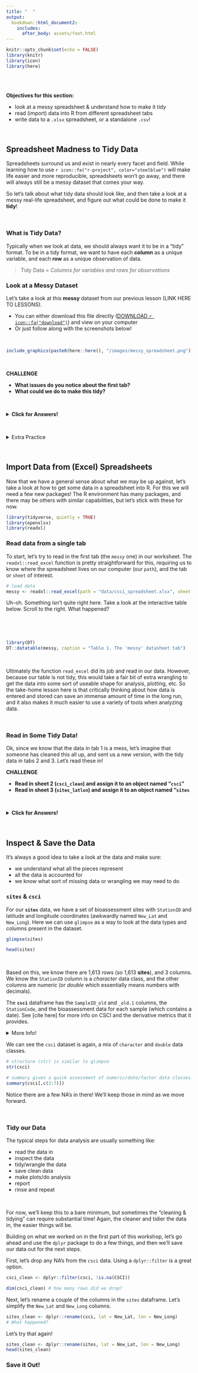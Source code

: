 ```yaml
---
title: "  "
output: 
  bookdown::html_document2:
    includes:
      after_body: assets/foot.html
---
```


```r

knitr::opts_chunk$set(echo = FALSE)
library(knitr)
library(icon)
library(here)

```

<br>
<br>

:::obj

 **Objectives for this section:**
 
 - look at a messy spreadsheet & understand how to make it tidy
 - read (import) data into R from different spreadsheet tabs
 - write data to a `.xlsx` spreadsheet, or a standalone `.csv`!
 
:::

<br>

## Spreadsheet Madness to Tidy Data

Spreadsheets surround us and exist in nearly every facet and field. While learning how to use `r icon::fa("r-project", color="steelblue")` will make life easier and more reproducible, spreadsheets won't go away, and there will always still be a messy dataset that comes your way.

So let's talk about what tidy data should look like, and then take a look at a messy real-life spreadsheet, and figure out what could be done to make it **tidy**!  

<br>

### **What is Tidy Data?**

Typically when we look at data, we should always want it to be in a "tidy" format. To be in a tidy format, we want to have each **column** as a unique variable, and each **row** as a unique observation of data. 

> Tidy Data = *Columns for variables and rows for observations*


### **Look at a Messy Dataset**

Let's take a look at this **messy** dataset from our previous lesson (LINK HERE TO LESSONS). 

 - You can either download this file directly ([DOWNLOAD `r icon::fa("download")`](https://github.com/ucd-cws/CABW2020_R_training/raw/main/data/csci_spreadsheet.xlsx)) and view on your computer
 - Or just follow along with the screenshots below!

<br>

```r

include_graphics(paste0(here::here(), "/images/messy_spreadsheet.png"))

```

 
 <br>

:::challenge

**CHALLENGE**  

 - **What issues do you notice about the first tab?**
 - **What could we do to make this tidy?**

:::

<br>

<details>
  <summary class="challenge-ans-title">**Click for Answers!**</summary>
  <div class="challenge-ans-body">
 - Multiple tables on one sheet
 - Figure embedded in the same sheet
 - Tables start on different rows
 - Table on far left doesn't have column headers so no idea what the data may be
 - Mixed data (see last column in middle table)
 - Dates could be easily switched if order unknown
  </div>
</details> 

<br>

<details><summary class="extra-practice-title">Extra Practice</summary>
  <div class="extra-practice-body">
*If you are interested in an excellent lesson on how to improve your spreadsheet skills, checkout the excellent lesson via [Data Carpentry: Data Organization in Spreadsheets for Ecologists](https://datacarpentry.org/spreadsheet-ecology-lesson/). This lesson should be read by anyone and everyone who uses spreadsheets (which is everyone), so go take a look!*
  </div>
</details

<br>
<br>

## Import Data from (Excel) Spreadsheets

Now that we have a general sense about what we may be up against, let's take a look at how to get some data in a spreadsheet into R. For this we will need a few new packages! The R environment has many packages, and there may be others with similar capabilities, but let's stick with these for now.

```r

library(tidyverse, quietly = TRUE)
library(openxlsx)
library(readxl)

```

### **Read data from a single tab**

To start, let's try to read in the first tab (the *`messy`* one) in our worksheet. The `readxl::read_excel` function is pretty straightforward for this, requiring us to know where the spreadsheet lives on our computer (our `path`), and the tab or `sheet` of interest.

```r

# load data
messy <- readxl::read_excel(path = "data/csci_spreadsheet.xlsx", sheet = 1)

```

Uh-oh. Something isn't quite right here. Take a look at the interactive table below. Scroll to the right. What happened?

<br>

<br>

```r

library(DT)
DT::datatable(messy, caption = "Table 1. The 'messy' datasheet tab")

```

<br>

Ultimately the function `read_excel` did its job and read in our data. However, because our table is not tidy, this would take a fair bit of extra wrangling to get the data into some sort of useable shape for analysis, plotting, etc.
So the take-home lesson here is that critically thinking about how data is entered and stored can save an immense amount of time in the long run, and it also makes it much easier to use a variety of tools when analyzing data. 

<br>

### **Read in Some Tidy Data!**

Ok, since we know that the data in tab 1 is a mess, let's imagine that someone has cleaned this all up, and sent us a new version, with the tidy data in tabs 2 and 3. Let's read these in!

:::challenge

**CHALLENGE**  

 - **Read in sheet 2 (`csci_clean`) and assign it to an object named "`csci`"**
 - **Read in sheet 3 (`sites_latlon`) and assign it to an object named "`sites`**

:::


<br>

<details>
  <summary class="challenge-ans-title">**Click for Answers!**</summary>

  <div class="challenge-ans-body">
  
  The only parts we need to change from the code above, are the sheet numbers, and the name of the objects.
  
  </div>
  
  <br>
  
```r

csci <- readxl::read_excel(path = "data/csci_spreadsheet.xlsx", sheet = 2)
sites <- readxl::read_excel(path = "data/csci_spreadsheet.xlsx", sheet = 3)
```
  
</details> 


<br>  


## Inspect & Save the Data

It's always a good idea to take a look at the data and make sure:

 - we understand what all the pieces represent
 - all the data is accounted for
 - we know what sort of missing data or wrangling we may need to do

### **`sites` & `csci`**
 
For our **`sites`** data, we have a set of bioassessment sites with `StationID` and latitude and longitude coordinates (awkwardly named `New_Lat` and `New_Long`). Here we can use `glimpse` as a way to look at the data types and columns present in the dataset.

```r

glimpse(sites)

head(sites)

```

<br>

Based on this, we know there are 1,613 rows (so 1,613 **sites**), and 3 columns. We know the `StationID` column is a *character* data class, and the other columns are numeric (or *double* which essentially means numbers with decimals).

The **`csci`** dataframe has the `SampleID_old` and `_old.1` columns, the `StationCode`, and the bioassessment data for each sample (which contains a date). See [cite here] for more info on CSCI and the derivative metrics that it provides. 

<details><summary class="extra-practice-title">More Info!</summary>
  <div class="extra-practice-body">
*There's an R package built for working with bioassessment data, and for calculating the CSCI. Definitely worth checking out. See here... and here... for more info.*
  </div>
</details

<br>

We can see the `csci` dataset is again, a mix of `character` and `double` data classes.

```r

# structure (str) is similar to glimpse
str(csci)

# summary gives a quick assessment of numeric/date/factor data classes.
summary(csci[,c(3:7)])
```


Notice there are a few NA's in there! We'll keep those in mind as we move forward. 

<br>

### **Tidy our Data**

The typical steps for data analysis are usually something like:

 - read the data in
 - inspect the data
 - tidy/wrangle the data
 - save clean data
 - make plots/do analysis
 - report
 - rinse and repeat
 
 <br>
 
For now, we'll keep this to a bare minimum, but sometimes the "cleaning & tidying" can require substantial time! Again, the cleaner and tidier the data in, the easier things will be. 
 
Building on what we worked on in the first part of this workshop, let's go ahead and use the `dplyr` package to do a few things, and then we'll save our data out for the next steps.

First, let's drop any NA's from the `csci` data. Using a `dplyr::filter` is a great option.

```r

csci_clean <- dplyr::filter(csci, !is.na(CSCI)) 

dim(csci_clean) # how many rows did we drop?

```

Next, let's rename a couple of the columns in the `sites` dataframe. Let's simplify the `New_Lat` and `New_Long` columns.



```r

sites_clean <- dplyr::rename(csci, lat = New_Lat, lon = New_Long)
# What happened?
```

Let's try that again!

```r
sites_clean <- dplyr::rename(sites, lat = New_Lat, lon = New_Long)
head(sites_clean)
```


### **Save it Out!**